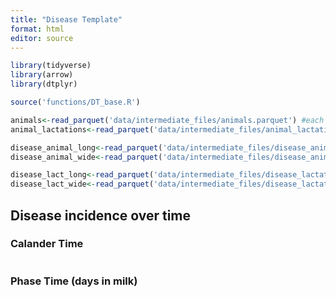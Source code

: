 ```yaml
---
title: "Disease Template"
format: html
editor: source
---
```


```r
library(tidyverse)
library(arrow)
library(dtplyr)

source('functions/DT_base.R')

```

```r
animals<-read_parquet('data/intermediate_files/animals.parquet') #each row is an animal
animal_lactations<-read_parquet('data/intermediate_files/animal_lactations.parquet') #each row is an animal lactation

disease_animal_long<-read_parquet('data/intermediate_files/disease_animal_level_long.parquet')
disease_animal_wide<-read_parquet('data/intermediate_files/disease_animal_level_wide.parquet')

disease_lact_long<-read_parquet('data/intermediate_files/disease_lactation_level_long.parquet')
disease_lact_wide<-read_parquet('data/intermediate_files/disease_lactation_level_wide.parquet')

```


## Disease incidence over time

### Calander Time
```r



```

### Phase Time (days in milk)
```r



```



